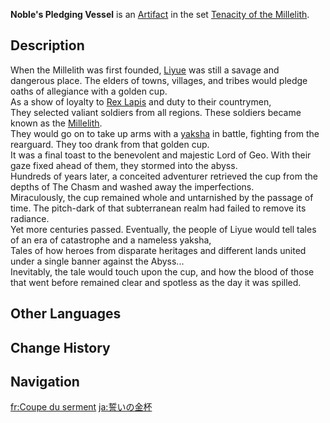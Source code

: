 {{Artifact Infobox
|image = Item Noble's Pledging Vessel.png
|set   = Tenacity of the Millelith
|piece = Goblet of Eonothem
}}
{{Description|A golden cup used by the Millelith to take their oaths. Still bears the lovely scent of wine.}}
'''Noble's Pledging Vessel''' is an [[Artifact]] in the set [[Tenacity of the Millelith]].

==Description==
When the Millelith was first founded, [[Liyue]] was still a savage and dangerous place. The elders of towns, villages, and tribes would pledge oaths of allegiance with a golden cup.<br />As a show of loyalty to [[Rex Lapis]] and duty to their countrymen,<br />They selected valiant soldiers from all regions. These soldiers became known as the [[Millelith]].<br />They would go on to take up arms with a [[Bosacius|yaksha]] in battle, fighting from the rearguard. They too drank from that golden cup.<br />It was a final toast to the benevolent and majestic Lord of Geo. With their gaze fixed ahead of them, they stormed into the abyss.<br />Hundreds of years later, a conceited adventurer retrieved the cup from the depths of The Chasm and washed away the imperfections.<br />Miraculously, the cup remained whole and untarnished by the passage of time. The pitch-dark of that subterranean realm had failed to remove its radiance.<br />Yet more centuries passed. Eventually, the people of Liyue would tell tales of an era of catastrophe and a nameless yaksha,<br />Tales of how heroes from disparate heritages and different lands united under a single banner against the Abyss...<br />Inevitably, the tale would touch upon the cup, and how the blood of those that went before remained clear and spotless as the day it was spilled.

==Other Languages==
{{Other Languages
|en      = Noble's Pledging Vessel
|zhs     = 盟誓金爵
|zhs_rm  = Méngshì Jīn Jué
|zht     = 盟誓金爵
|zht_rm  = Méngshì Jīn Jué
|zh_tl   = Gilded {{w|Jue_(vessel)|Jue}} of Oath
|ja      = 誓いの金杯
|ja_rm   = Chikai no Kinpai
|ja_tl   = Gilded Cup of Oath
|ko      = 맹세의 금잔
|ko_rm   = Maengse-ui Geumjan
|ko_tl   = Golden Glass of Pledge
|es      = Copa del Juramento
|es_tl   = Goblet of Pledging
|fr      = Coupe du serment
|fr_tl   = Goblet of Oath
|ru      = Золотой кубок клятвы
|ru_tl   = Golden Oath Goblet
|th      = Noble's Pledging Vessel
|vi      = Minh Thệ Kim Tước
|vi_tl   = 
|de      = Edler Schwurkrug
|de_tl   = Noble Oath Jug
|id      = Noble's Pledging Vessel
|pt      = Taça Dourada do Juramento
|pt_tl   = 
|tr      = Asilzadenin Bağlılık Kupası
|tr_tl   = 
|it      = Calice del giuramento del nobile
|it_tl   = 
}}

==Change History==
{{Change History|1.5}}

==Navigation==
{{Artifact Set Navbox|Tenacity of the Millelith}}

[[fr:Coupe du serment]]
[[ja:誓いの金杯]]